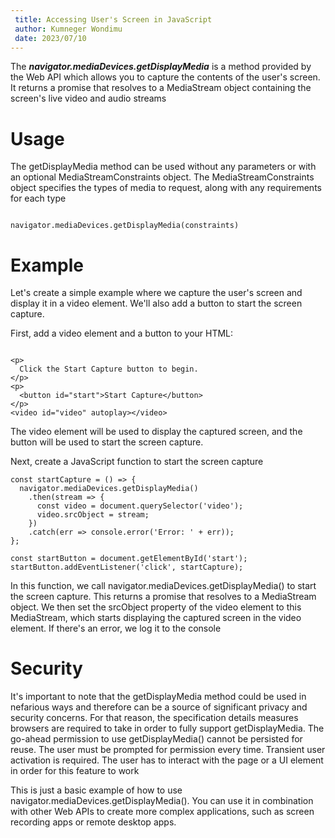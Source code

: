 ```yaml
---
 title: Accessing User's Screen in JavaScript
 author: Kumneger Wondimu
 date: 2023/07/10
---
```


The **_navigator.mediaDevices.getDisplayMedia_** is a method provided by the Web API which allows you to capture the contents of the user's screen. It returns a promise that resolves to a MediaStream object containing the screen's live video and audio streams

# Usage

The getDisplayMedia method can be used without any parameters or with an optional MediaStreamConstraints object. The MediaStreamConstraints object specifies the types of media to request, along with any requirements for each type

```

navigator.mediaDevices.getDisplayMedia(constraints)

```

# Example

Let's create a simple example where we capture the user's screen and display it in a video element. We'll also add a button to start the screen capture.

First, add a video element and a button to your HTML:

```

<p>
  Click the Start Capture button to begin.
</p>
<p>
  <button id="start">Start Capture</button>
</p>
<video id="video" autoplay></video>

```

The video element will be used to display the captured screen, and the button will be used to start the screen capture.

Next, create a JavaScript function to start the screen capture

```
const startCapture = () => {
  navigator.mediaDevices.getDisplayMedia()
    .then(stream => {
      const video = document.querySelector('video');
      video.srcObject = stream;
    })
    .catch(err => console.error('Error: ' + err));
};

const startButton = document.getElementById('start');
startButton.addEventListener('click', startCapture);

```

In this function, we call navigator.mediaDevices.getDisplayMedia() to start the screen capture. This returns a promise that resolves to a MediaStream object. We then set the srcObject property of the video element to this MediaStream, which starts displaying the captured screen in the video element. If there's an error, we log it to the console

# Security

It's important to note that the getDisplayMedia method could be used in nefarious ways and therefore can be a source of significant privacy and security concerns. For that reason, the specification details measures browsers are required to take in order to fully support getDisplayMedia. The go-ahead permission to use getDisplayMedia() cannot be persisted for reuse. The user must be prompted for permission every time. Transient user activation is required. The user has to interact with the page or a UI element in order for this feature to work

This is just a basic example of how to use navigator.mediaDevices.getDisplayMedia(). You can use it in combination with other Web APIs to create more complex applications, such as screen recording apps or remote desktop apps.
